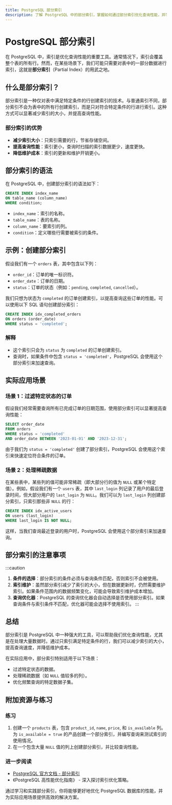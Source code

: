 ```yaml
---
title: PostgreSQL 部分索引
description: 了解 PostgreSQL 中的部分索引，掌握如何通过部分索引优化查询性能，并学习其实际应用场景。
---
```


# PostgreSQL 部分索引

在 PostgreSQL 中，索引是优化查询性能的重要工具。通常情况下，索引会覆盖整个表的所有行。然而，在某些场景下，我们可能只需要对表中的一部分数据进行索引，这就是**部分索引**（Partial Index）的用武之地。

## 什么是部分索引？

部分索引是一种仅对表中满足特定条件的行创建索引的技术。与普通索引不同，部分索引不会为表中的所有行创建索引，而是只对符合特定条件的行进行索引。这种方式可以显著减少索引的大小，并提高查询性能。

### 部分索引的优势
- **减少索引大小**：只索引需要的行，节省存储空间。
- **提高查询性能**：索引更小，查询时扫描的索引数据更少，速度更快。
- **降低维护成本**：索引的更新和维护开销更小。

## 部分索引的语法

在 PostgreSQL 中，创建部分索引的语法如下：

```sql
CREATE INDEX index_name
ON table_name (column_name)
WHERE condition;
```

- `index_name`：索引的名称。
- `table_name`：表的名称。
- `column_name`：要索引的列。
- `condition`：定义哪些行需要被索引的条件。

## 示例：创建部分索引

假设我们有一个 `orders` 表，其中包含以下列：

- `order_id`：订单的唯一标识符。
- `order_date`：订单的日期。
- `status`：订单的状态（例如：`pending`, `completed`, `cancelled`）。

我们只想为状态为 `completed` 的订单创建索引，以提高查询这些订单的性能。可以使用以下 SQL 语句创建部分索引：

```sql
CREATE INDEX idx_completed_orders
ON orders (order_date)
WHERE status = 'completed';
```

### 解释
- 这个索引只会为 `status` 为 `completed` 的订单创建索引。
- 查询时，如果条件中包含 `status = 'completed'`，PostgreSQL 会使用这个部分索引来加速查询。

## 实际应用场景

### 场景 1：过滤特定状态的订单

假设我们经常需要查询所有已完成订单的日期范围，使用部分索引可以显著提高查询性能：

```sql
SELECT order_date
FROM orders
WHERE status = 'completed'
AND order_date BETWEEN '2023-01-01' AND '2023-12-31';
```

由于我们为 `status = 'completed'` 创建了部分索引，PostgreSQL 会使用这个索引来快速定位符合条件的订单。

### 场景 2：处理稀疏数据

在某些表中，某些列的值可能非常稀疏（即大部分行的值为 `NULL` 或某个特定值）。例如，假设我们有一个 `users` 表，其中 `last_login` 列记录了用户的最后登录时间，但大部分用户的 `last_login` 为 `NULL`。我们可以为 `last_login` 列创建部分索引，只索引那些非 `NULL` 的行：

```sql
CREATE INDEX idx_active_users
ON users (last_login)
WHERE last_login IS NOT NULL;
```

这样，当我们查询最近登录的用户时，PostgreSQL 会使用这个部分索引来加速查询。

## 部分索引的注意事项

:::caution
1. **条件的选择**：部分索引的条件必须与查询条件匹配，否则索引不会被使用。
2. **索引维护**：虽然部分索引减少了索引的大小，但在数据更新时，仍然需要维护索引。如果条件范围内的数据频繁变化，可能会导致索引维护成本增加。
3. **查询优化器**：PostgreSQL 的查询优化器会自动选择是否使用部分索引。如果查询条件与索引条件不匹配，优化器可能会选择不使用索引。
:::

## 总结

部分索引是 PostgreSQL 中一种强大的工具，可以帮助我们优化查询性能，尤其是在处理大量数据时。通过只索引满足特定条件的行，我们可以减少索引的大小，提高查询速度，并降低维护成本。

在实际应用中，部分索引特别适用于以下场景：
- 过滤特定状态的数据。
- 处理稀疏数据（如 `NULL` 值较多的列）。
- 优化频繁查询的特定数据子集。

## 附加资源与练习

### 练习
1. 创建一个 `products` 表，包含 `product_id`, `name`, `price`, 和 `is_available` 列。为 `is_available = true` 的产品创建一个部分索引，并编写查询来测试索引的使用情况。
2. 在一个包含大量 `NULL` 值的列上创建部分索引，并比较查询性能。

### 进一步阅读
- [PostgreSQL 官方文档 - 部分索引](https://www.postgresql.org/docs/current/indexes-partial.html)
- 《PostgreSQL 高性能优化指南》 - 深入探讨索引优化策略。

通过学习和实践部分索引，你将能够更好地优化 PostgreSQL 数据库的性能，并为实际应用场景提供高效的解决方案。